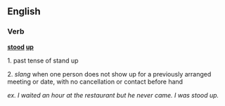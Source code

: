 ==English==

===Verb===
'''[[stood]] [[up]]'''

1. past tense of stand up


2. ''slang'' when one person does not show up for a previously arranged meeting or date, with no cancellation or contact before hand

''ex. I waited an hour at the restaurant but he never came. I was stood up.''